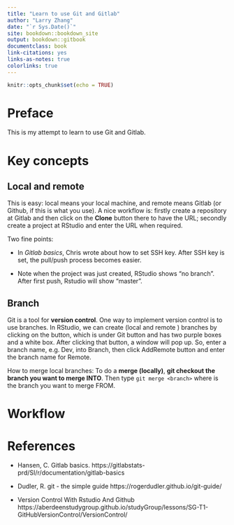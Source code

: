 ```yaml
--- 
title: "Learn to use Git and Gitlab"
author: "Larry Zhang"
date: "`r Sys.Date()`"
site: bookdown::bookdown_site
output: bookdown::gitbook
documentclass: book
link-citations: yes
links-as-notes: true
colorlinks: true
---
```


```r
knitr::opts_chunk$set(echo = TRUE)
```

# Preface {-}

This is my attempt to learn to use Git and Gitlab.

# Key concepts

## Local and remote

This is easy: local means your local machine, and remote means Gitlab (or Github, if this is what you use). A nice workflow is: firstly create a repository at Gitlab and then click on the **Clone** button there to have the URL; secondly create a project at RStudio and enter the URL when required. 

Two fine points:

- In *Gitlab basics*, Chris wrote about how to set SSH key. After SSH key is set, the pull/push process becomes easier. 

- Note when the project was just created, RStudio shows "no branch". After first push, Rstudio will show "master".

## Branch

Git is a tool for **version control**. One way to implement version control is to use branches. 
In RStudio, we can create (local and remote ) branches by clicking on the button, which is under Git button and has two purple boxes and a white box. After clicking that button, a window will pop up. So, enter a branch name, e.g. Dev, into Branch, then click AddRemote button and enter the branch name for Remote.

How to merge local branches: To do a **merge (locally)**, **git checkout the branch you want to merge INTO**. Then type `git merge <branch>` where <branch> is the branch you want to merge FROM.


# Workflow



# References

- Hansen, C. Gitlab basics. https://gitlabstats-prd/SI/r/documentation/gitlab-basics

- Dudler, R. git - the simple guide
https://rogerdudler.github.io/git-guide/

- Version Control With Rstudio And Github
https://aberdeenstudygroup.github.io/studyGroup/lessons/SG-T1-GitHubVersionControl/VersionControl/

 
